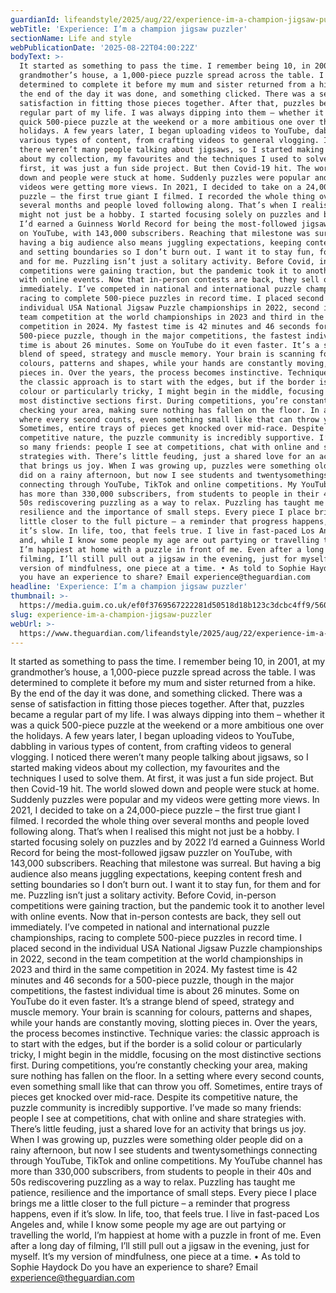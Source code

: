 ```yaml
---
guardianId: lifeandstyle/2025/aug/22/experience-im-a-champion-jigsaw-puzzler
webTitle: 'Experience: I’m a champion jigsaw puzzler'
sectionName: Life and style
webPublicationDate: '2025-08-22T04:00:22Z'
bodyText: >-
  It started as something to pass the time. I remember being 10, in 2001, at my
  grandmother’s house, a 1,000-piece puzzle spread across the table. I was
  determined to complete it before my mum and sister returned from a hike. By
  the end of the day it was done, and something clicked. There was a sense of
  satisfaction in fitting those pieces together. After that, puzzles became a
  regular part of my life. I was always dipping into them – whether it was a
  quick 500-piece puzzle at the weekend or a more ambitious one over the
  holidays. A few years later, I began uploading videos to YouTube, dabbling in
  various types of content, from crafting videos to general vlogging. I noticed
  there weren’t many people talking about jigsaws, so I started making videos
  about my collection, my favourites and the techniques I used to solve them. At
  first, it was just a fun side project. But then Covid-19 hit. The world slowed
  down and people were stuck at home. Suddenly puzzles were popular and my
  videos were getting more views. In 2021, I decided to take on a 24,000-piece
  puzzle – the first true giant I filmed. I recorded the whole thing over
  several months and people loved following along. That’s when I realised this
  might not just be a hobby. I started focusing solely on puzzles and by 2022
  I’d earned a Guinness World Record for being the most-followed jigsaw puzzler
  on YouTube, with 143,000 subscribers. Reaching that milestone was surreal. But
  having a big audience also means juggling expectations, keeping content fresh
  and setting boundaries so I don’t burn out. I want it to stay fun, for them
  and for me. Puzzling isn’t just a solitary activity. Before Covid, in-person
  competitions were gaining traction, but the pandemic took it to another level
  with online events. Now that in-person contests are back, they sell out
  immediately. I’ve competed in national and international puzzle championships,
  racing to complete 500-piece puzzles in record time. I placed second in the
  individual USA National Jigsaw Puzzle championships in 2022, second in the
  team competition at the world championships in 2023 and third in the same
  competition in 2024. My fastest time is 42 minutes and 46 seconds for a
  500-piece puzzle, though in the major competitions, the fastest individual
  time is about 26 minutes. Some on YouTube do it even faster. It’s a strange
  blend of speed, strategy and muscle memory. Your brain is scanning for
  colours, patterns and shapes, while your hands are constantly moving, slotting
  pieces in. Over the years, the process becomes instinctive. Technique varies:
  the classic approach is to start with the edges, but if the border is a solid
  colour or particularly tricky, I might begin in the middle, focusing on the
  most distinctive sections first. During competitions, you’re constantly
  checking your area, making sure nothing has fallen on the floor. In a setting
  where every second counts, even something small like that can throw you off.
  Sometimes, entire trays of pieces get knocked over mid-race. Despite its
  competitive nature, the puzzle community is incredibly supportive. I’ve made
  so many friends: people I see at competitions, chat with online and share
  strategies with. There’s little feuding, just a shared love for an activity
  that brings us joy. When I was growing up, puzzles were something older people
  did on a rainy afternoon, but now I see students and twentysomethings
  connecting through YouTube, TikTok and online competitions. My YouTube channel
  has more than 330,000 subscribers, from students to people in their 40s and
  50s rediscovering puzzling as a way to relax. Puzzling has taught me patience,
  resilience and the importance of small steps. Every piece I place brings me a
  little closer to the full picture – a reminder that progress happens, even if
  it’s slow. In life, too, that feels true. I live in fast-paced Los Angeles
  and, while I know some people my age are out partying or travelling the world,
  I’m happiest at home with a puzzle in front of me. Even after a long day of
  filming, I’ll still pull out a jigsaw in the evening, just for myself. It’s my
  version of mindfulness, one piece at a time. • As told to Sophie Haydock Do
  you have an experience to share? Email experience@theguardian.com
headline: 'Experience: I’m a champion jigsaw puzzler'
thumbnail: >-
  https://media.guim.co.uk/ef0f3769567222281d50518d18b123c3dcbc4ff9/560_0_5600_4480/500.jpg
slug: experience-im-a-champion-jigsaw-puzzler
webUrl: >-
  https://www.theguardian.com/lifeandstyle/2025/aug/22/experience-im-a-champion-jigsaw-puzzler
---
```

It started as something to pass the time. I remember being 10, in 2001, at my grandmother’s house, a 1,000-piece puzzle spread across the table. I was determined to complete it before my mum and sister returned from a hike. By the end of the day it was done, and something clicked. There was a sense of satisfaction in fitting those pieces together. After that, puzzles became a regular part of my life. I was always dipping into them – whether it was a quick 500-piece puzzle at the weekend or a more ambitious one over the holidays. A few years later, I began uploading videos to YouTube, dabbling in various types of content, from crafting videos to general vlogging. I noticed there weren’t many people talking about jigsaws, so I started making videos about my collection, my favourites and the techniques I used to solve them. At first, it was just a fun side project. But then Covid-19 hit. The world slowed down and people were stuck at home. Suddenly puzzles were popular and my videos were getting more views. In 2021, I decided to take on a 24,000-piece puzzle – the first true giant I filmed. I recorded the whole thing over several months and people loved following along. That’s when I realised this might not just be a hobby. I started focusing solely on puzzles and by 2022 I’d earned a Guinness World Record for being the most-followed jigsaw puzzler on YouTube, with 143,000 subscribers. Reaching that milestone was surreal. But having a big audience also means juggling expectations, keeping content fresh and setting boundaries so I don’t burn out. I want it to stay fun, for them and for me. Puzzling isn’t just a solitary activity. Before Covid, in-person competitions were gaining traction, but the pandemic took it to another level with online events. Now that in-person contests are back, they sell out immediately. I’ve competed in national and international puzzle championships, racing to complete 500-piece puzzles in record time. I placed second in the individual USA National Jigsaw Puzzle championships in 2022, second in the team competition at the world championships in 2023 and third in the same competition in 2024. My fastest time is 42 minutes and 46 seconds for a 500-piece puzzle, though in the major competitions, the fastest individual time is about 26 minutes. Some on YouTube do it even faster. It’s a strange blend of speed, strategy and muscle memory. Your brain is scanning for colours, patterns and shapes, while your hands are constantly moving, slotting pieces in. Over the years, the process becomes instinctive. Technique varies: the classic approach is to start with the edges, but if the border is a solid colour or particularly tricky, I might begin in the middle, focusing on the most distinctive sections first. During competitions, you’re constantly checking your area, making sure nothing has fallen on the floor. In a setting where every second counts, even something small like that can throw you off. Sometimes, entire trays of pieces get knocked over mid-race. Despite its competitive nature, the puzzle community is incredibly supportive. I’ve made so many friends: people I see at competitions, chat with online and share strategies with. There’s little feuding, just a shared love for an activity that brings us joy. When I was growing up, puzzles were something older people did on a rainy afternoon, but now I see students and twentysomethings connecting through YouTube, TikTok and online competitions. My YouTube channel has more than 330,000 subscribers, from students to people in their 40s and 50s rediscovering puzzling as a way to relax. Puzzling has taught me patience, resilience and the importance of small steps. Every piece I place brings me a little closer to the full picture – a reminder that progress happens, even if it’s slow. In life, too, that feels true. I live in fast-paced Los Angeles and, while I know some people my age are out partying or travelling the world, I’m happiest at home with a puzzle in front of me. Even after a long day of filming, I’ll still pull out a jigsaw in the evening, just for myself. It’s my version of mindfulness, one piece at a time. • As told to Sophie Haydock Do you have an experience to share? Email experience@theguardian.com
